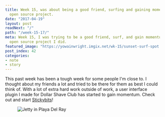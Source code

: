 ```yaml
---
title: Week 15, was about being a good friend, surfing and gaining momentum on another
  open source project.
date: "2017-04-19"
layout: post
readNext: "/"
path: "/week-15-17/"
meta: Week 15, I was trying to be a good friend, surf, and gain momentum on StickyBits—an
  open source project I did.
featured_image: "https://yowainwright.imgix.net/wk-15/sunset-surf-spot.jpg"
post_index: 42
categories:
- note
- story
---
```


This past week has been a tough week for some people I'm close to. I thought about my friends a lot and tried to be there for them as best I could think of. With a lot of extra hard work outside of work, a user interface plugin I made for Dollar Shave Club has started to gain momentum. Check out and start [Stickybits](https://github.com/dollarshaveclub/stickybits)! 

<figure>
  <img src="https://yowainwright.imgix.net/wk-15/playa-del-rey-point.jpg?w=800&h=800&crop=focalpoint&auto=format" alt="Jetty in Playa Del Ray" />
</figure>
